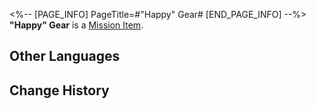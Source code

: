 <%-- [PAGE_INFO]
PageTitle=#"Happy" Gear#
[END_PAGE_INFO] --%>
{{Item Infobox
|id          = 140407
|image       = Item Happy Gear.png
|type        = Mission Item
|invCategory = Missions
|rarity      = 3
|effect      = 
|description = A manifestation of the emotion "Happy" in the Dreamscape. It can be used to repair people's Emo Dial and recover their lost emotions or memories.
}}
'''"Happy" Gear''' is a [[Mission Item]].

==Other Languages==
{{Other Languages
|en   = "Happy" Gear
|zhs  = 「欢欣」齿轮
|zht  = 「歡欣」齒輪
|ja   = 「喜び」の歯車
|ko   = 「기쁨」 톱니바퀴
|es   = Engranaje de la felicidad
|fr   = Engrenage de «&nbsp;Joie&nbsp;»
|ru   = Шестерня «Восторг»
|th   = ฟันเฟือง "สุขใจ"
|vi   = Bánh Răng Vui Vẻ
|de   = Freude-Zahnrad
|id   = Gir "Kebahagiaan"
|pt   = Engrenagem "Feliz"
}}

==Change History==
{{Change History|2.0}}